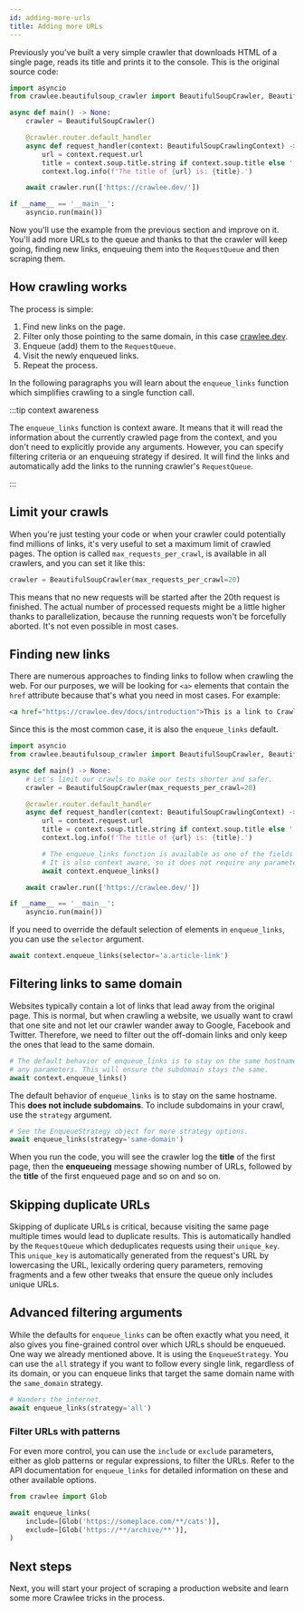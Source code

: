 ```yaml
---
id: adding-more-urls
title: Adding more URLs
---
```


Previously you've built a very simple crawler that downloads HTML of a single page, reads its title and prints it to the console. This is the original source code:

```python
import asyncio
from crawlee.beautifulsoup_crawler import BeautifulSoupCrawler, BeautifulSoupCrawlingContext

async def main() -> None:
    crawler = BeautifulSoupCrawler()

    @crawler.router.default_handler
    async def request_handler(context: BeautifulSoupCrawlingContext) -> None:
        url = context.request.url
        title = context.soup.title.string if context.soup.title else ''
        context.log.info(f'The title of {url} is: {title}.')

    await crawler.run(['https://crawlee.dev/'])

if __name__ == '__main__':
    asyncio.run(main())
```

Now you'll use the example from the previous section and improve on it. You'll add more URLs to the queue and thanks to that the crawler will keep going, finding new links, enqueuing them into the `RequestQueue` and then scraping them.

## How crawling works

The process is simple:

1. Find new links on the page.
2. Filter only those pointing to the same domain, in this case [crawlee.dev](https://crawlee.dev/).
3. Enqueue (add) them to the `RequestQueue`.
4. Visit the newly enqueued links.
5. Repeat the process.

In the following paragraphs you will learn about the `enqueue_links` function which simplifies crawling to a single function call.

:::tip context awareness

The `enqueue_links` function is context aware. It means that it will read the information about the currently crawled page from the context, and you don't need to explicitly provide any arguments. However, you can specify filtering criteria or an enqueuing strategy if desired. It will find the links and automatically add the links to the running crawler's `RequestQueue`.

:::

## Limit your crawls

When you're just testing your code or when your crawler could potentially find millions of links, it's very useful to set a maximum limit of crawled pages. The option is called `max_requests_per_crawl`, is available in all crawlers, and you can set it like this:

```python
crawler = BeautifulSoupCrawler(max_requests_per_crawl=20)
```

This means that no new requests will be started after the 20th request is finished. The actual number of processed requests might be a little higher thanks to parallelization, because the running requests won't be forcefully aborted. It's not even possible in most cases.

## Finding new links

There are numerous approaches to finding links to follow when crawling the web. For our purposes, we will be looking for `<a>` elements that contain the `href` attribute because that's what you need in most cases. For example:

```html
<a href="https://crawlee.dev/docs/introduction">This is a link to Crawlee introduction</a>
```

Since this is the most common case, it is also the `enqueue_links` default.

```python
import asyncio
from crawlee.beautifulsoup_crawler import BeautifulSoupCrawler, BeautifulSoupCrawlingContext

async def main() -> None:
    # Let's limit our crawls to make our tests shorter and safer.
    crawler = BeautifulSoupCrawler(max_requests_per_crawl=20)

    @crawler.router.default_handler
    async def request_handler(context: BeautifulSoupCrawlingContext) -> None:
        url = context.request.url
        title = context.soup.title.string if context.soup.title else ''
        context.log.info(f'The title of {url} is: {title}.')

        # The enqueue_links function is available as one of the fields of the context.
        # It is also context aware, so it does not require any parameters.
        await context.enqueue_links()

    await crawler.run(['https://crawlee.dev/'])

if __name__ == '__main__':
    asyncio.run(main())
```

If you need to override the default selection of elements in `enqueue_links`, you can use the `selector` argument.

```python
await context.enqueue_links(selector='a.article-link')
```

## Filtering links to same domain

Websites typically contain a lot of links that lead away from the original page. This is normal, but when crawling a website, we usually want to crawl that one site and not let our crawler wander away to Google, Facebook and Twitter. Therefore, we need to filter out the off-domain links and only keep the ones that lead to the same domain.

```python
# The default behavior of enqueue_links is to stay on the same hostname, so it does not require
# any parameters. This will ensure the subdomain stays the same.
await context.enqueue_links()
```

The default behavior of `enqueue_links` is to stay on the same hostname. This **does not include subdomains**. To include subdomains in your crawl, use the `strategy` argument.

```python
# See the EnqueueStrategy object for more strategy options.
await enqueue_links(strategy='same-domain')
```

When you run the code, you will see the crawler log the **title** of the first page, then the **enqueueing** message showing number of URLs, followed by the **title** of the first enqueued page and so on and so on.

## Skipping duplicate URLs

Skipping of duplicate URLs is critical, because visiting the same page multiple times would lead to duplicate results. This is automatically handled by the `RequestQueue` which deduplicates requests using their `unique_key`. This `unique_key` is automatically generated from the request's URL by lowercasing the URL, lexically ordering query parameters, removing fragments and a few other tweaks that ensure the queue only includes unique URLs.

## Advanced filtering arguments

While the defaults for `enqueue_links` can be often exactly what you need, it also gives you fine-grained control over which URLs should be enqueued. One way we already mentioned above. It is using the `EnqueueStrategy`. You can use the `all` strategy if you want to follow every single link, regardless of its domain, or you can enqueue links that target the same domain name with the `same_domain` strategy.

```python
# Wanders the internet.
await enqueue_links(strategy='all')
```

### Filter URLs with patterns

For even more control, you can use the `include` or `exclude` parameters, either as glob patterns or regular expressions, to filter the URLs. Refer to the API documentation for `enqueue_links` for detailed information on these and other available options.

```python
from crawlee import Glob

await enqueue_links(
    include=[Glob('https://someplace.com/**/cats')],
    exclude=[Glob('https://**/archive/**')],
)
```

<!-- TODO:
### Transform requests

...
-->

## Next steps

Next, you will start your project of scraping a production website and learn some more Crawlee tricks in the process.
